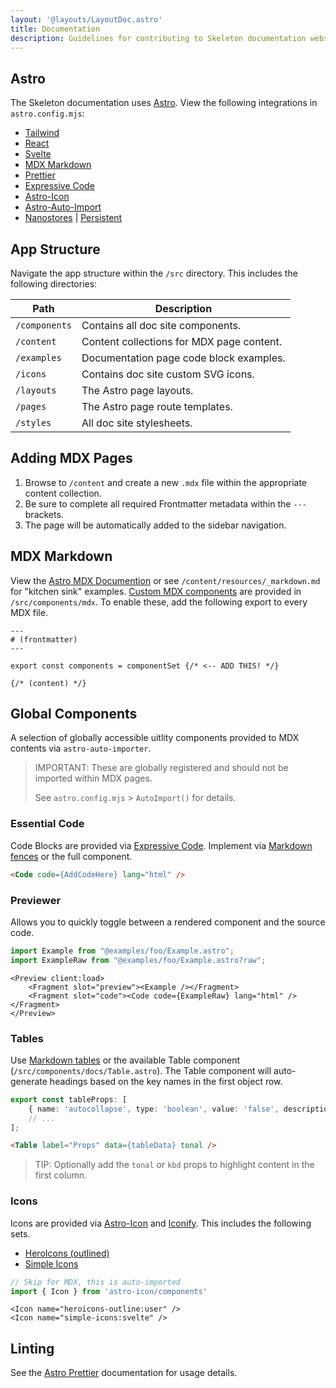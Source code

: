```yaml
---
layout: '@layouts/LayoutDoc.astro'
title: Documentation
description: Guidelines for contributing to Skeleton documentation website.
---
```



## Astro

The Skeleton documentation uses [Astro](https://astro.build/). View the following integrations in `astro.config.mjs`:

- [Tailwind](https://docs.astro.build/en/guides/integrations-guide/tailwind/)
- [React](https://docs.astro.build/en/guides/integrations-guide/react/)
- [Svelte](https://docs.astro.build/en/guides/integrations-guide/svelte/)
- [MDX Markdown](https://docs.astro.build/en/guides/markdown-content/)
- [Prettier](https://docs.astro.build/en/editor-setup/#prettier)
- [Expressive Code](https://expressive-code.com/)
- [Astro-Icon](https://github.com/natemoo-re/astro-icon)
- [Astro-Auto-Import](https://github.com/delucis/astro-auto-import/tree/main/packages/astro-auto-import)
- [Nanostores](https://docs.astro.build/en/recipes/sharing-state-islands/#why-nano-stores) | [Persistent](https://github.com/nanostores/persistent)

## App Structure

Navigate the app structure within the `/src` directory. This includes the following directories:

| Path          | Description                                |
|---------------|--------------------------------------------|
| `/components` | Contains all doc site components.          |
| `/content`    | Content collections for MDX page content.  |
| `/examples`   | Documentation page code block examples.    |
| `/icons`      | Contains doc site custom SVG icons.        |
| `/layouts`    | The Astro page layouts.                    |
| `/pages`      | The Astro page route templates.            |
| `/styles`     | All doc site stylesheets.                  |

## Adding MDX Pages

1. Browse to `/content` and create a new `.mdx` file within the appropriate content collection.
2. Be sure to complete all required Frontmatter metadata within the `---` brackets.
3. The page will be automatically added to the sidebar navigation.

## MDX Markdown

View the [Astro MDX Documention](https://docs.astro.build/en/guides/markdown-content/) or see `/content/resources/_markdown.md` for "kitchen sink" examples. [Custom MDX components](https://mdxjs.com/table-of-components/) are provided in `/src/components/mdx`. To enable these, add the following export to every MDX file.

```astro
---
# (frontmatter)
---

export const components = componentSet {/* <-- ADD THIS! */}

{/* (content) */}
```

## Global Components

A selection of globally accessible uitlity components provided to MDX contents via `astro-auto-importer`.

> IMPORTANT: These are globally registered and should not be imported within MDX pages.
>
> See `astro.config.mjs` > `AutoImport()` for details.

### Essential Code

Code Blocks are provided via [Expressive Code](https://expressive-code.com/). Implement via [Markdown fences](https://expressive-code.com/key-features/syntax-highlighting/) or the full component.

```html
<Code code={AddCodeHere} lang="html" />
```

### Previewer

Allows you to quickly toggle between a rendered component and the source code.

```ts
import Example from "@examples/foo/Example.astro";
import ExampleRaw from "@examples/foo/Example.astro?raw";
```

```astro
<Preview client:load>
    <Fragment slot="preview"><Example /></Fragment>
    <Fragment slot="code"><Code code={ExampleRaw} lang="html" /></Fragment>
</Preview>
```

### Tables

Use [Markdown tables](https://www.tablesgenerator.com/markdown_tables) or the available Table component (`/src/components/docs/Table.astro`). The Table component will auto-generate headings based on the key names in the first object row.

```ts
export const tableProps: [
    { name: 'autocollapse', type: 'boolean', value: 'false', description: 'Set the auto-collapse mode.' },
    // ...
];
```

```html
<Table label="Props" data={tableData} tonal />
```

> TIP: Optionally add the `tonal` or `kbd` props to highlight content in the first column.

### Icons

Icons are provided via [Astro-Icon](https://github.com/natemoo-re/astro-icon) and [Iconify](https://iconify.design/). This includes the following sets.

- [HeroIcons (outlined)](https://icon-sets.iconify.design/heroicons/)
- [Simple Icons](https://icon-sets.iconify.design/simple-icons/)

```ts
// Skip for MDX, this is auto-imported
import { Icon } from 'astro-icon/components'
```

```astro
<Icon name="heroicons-outline:user" />
<Icon name="simple-icons:svelte" />
```

## Linting

See the [Astro Prettier](https://docs.astro.build/en/editor-setup/#prettier) documentation for usage details.